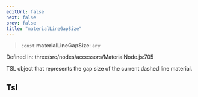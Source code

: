 ```yaml
---
editUrl: false
next: false
prev: false
title: "materialLineGapSize"
---
```


> `const` **materialLineGapSize**: `any`

Defined in: three/src/nodes/accessors/MaterialNode.js:705

TSL object that represents the gap size of the current dashed line material.

## Tsl
